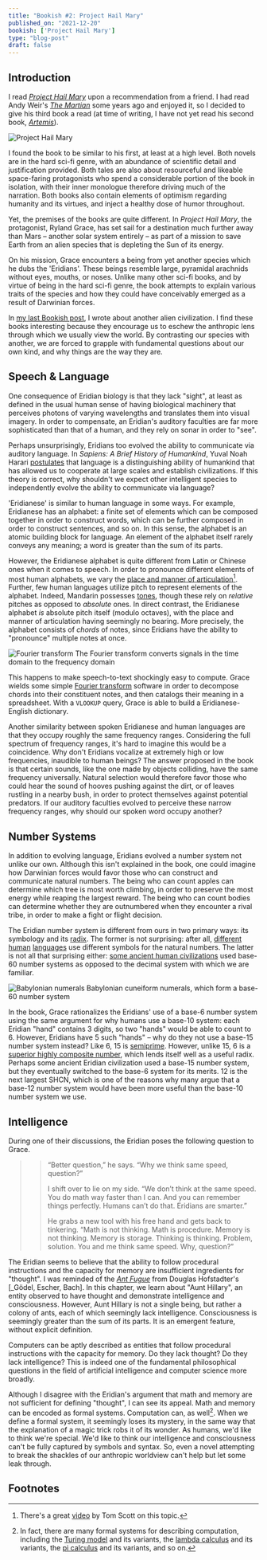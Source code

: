 ```yaml
---
title: "Bookish #2: Project Hail Mary"
published_on: "2021-12-20"
bookish: ['Project Hail Mary']
type: "blog-post"
draft: false
---
```


## Introduction

I read [_Project Hail
Mary_](https://www.goodreads.com/book/show/54906250-project-hail-mary) upon a
recommendation from a friend. I had read Andy Weir's [_The
Martian_](https://www.goodreads.com/book/show/18007564-the-martian) some years
ago and enjoyed it, so I decided to give his third book a read (at time of
writing, I have not yet read his second book,
[_Artemis_](https://www.goodreads.com/book/show/34928122-artemis)).

<div class="inline-image">
    <img src="./cover.jpeg" alt="Project Hail Mary"/>
</div>

I found the book to be similar to his first, at least at a high level. Both
novels are in the hard sci-fi genre, with an abundance of scientific detail and
justification provided. Both tales are also about resourceful and likeable
space-faring protagonists who spend a considerable portion of the book in
isolation, with their inner monologue therefore driving much of the narration.
Both books also contain elements of optimism regarding humanity and its virtues,
and inject a healthy dose of humor throughout.

Yet, the premises of the books are quite different. In _Project Hail Mary_, the
protagonist, Ryland Grace, has set sail for a destination much further away than
Mars – another solar system entirely – as part of a mission to save Earth from
an alien species that is depleting the Sun of its energy.

On his mission, Grace encounters a being from yet another species which he dubs
the 'Eridians'. These beings resemble large, pyramidal arachnids without eyes,
mouths, or noses. Unlike many other sci-fi books, and by virtue of being in the
hard sci-fi genre, the book attempts to explain various traits of the species
and how they could have conceivably emerged as a result of Darwinian forces.

In [my last Bookish post](/the-dark-forest), I wrote about another alien
civilization. I find these books interesting because they encourage us to eschew
the anthropic lens through which we usually view the world. By contrasting our
species with another, we are forced to grapple with fundamental questions about
our own kind, and why things are the way they are.

## Speech & Language

One consequence of Eridian biology is that they lack "sight", at least as
defined in the usual human sense of having biological machinery that perceives
photons of varying wavelengths and translates them into visual imagery. In order
to compensate, an Eridian's auditory faculties are far more sophisticated than
that of a human, and they rely on sonar in order to "see".

Perhaps unsurprisingly, Eridians too evolved the ability to communicate via
auditory language. In _Sapiens: A Brief History of Humankind_, Yuval Noah Harari
[postulates](https://libwww.cc.it-hiroshima.ac.jp/library/pdf/research53_001-010.pdf)
that language is a distinguishing ability of humankind that has allowed us to
cooperate at large scales and establish civilizations. If this theory is
correct, why shouldn't we expect other intelligent species to independently
evolve the ability to communicate via language?

'Eridianese' is similar to human language in some ways. For example, Eridianese
has an alphabet: a finite set of elements which can be composed together in
order to construct words, which can be further composed in order to construct
sentences, and so on. In this sense, the alphabet is an atomic building block
for language. An element of the alphabet itself rarely conveys any meaning; a
word is greater than the sum of its parts.

However, the Eridianese alphabet is quite different from Latin or Chinese ones
when it comes to speech. In order to pronounce different elements of most human
alphabets, we vary the [place and manner of
articulation](https://en.wikipedia.org/wiki/International_Phonetic_Alphabet_chart)[^1].
Further, few human languages utilize pitch to represent elements of the
alphabet. Indeed, Mandarin possesses
[tones](https://en.wikipedia.org/wiki/Standard_Chinese_phonology), though these
rely on _relative_ pitches as opposed to _absolute_ ones. In direct contrast,
the Eridianese alphabet _is_ absolute pitch itself (modulo octaves), with the
place and manner of articulation having seemingly no bearing. More precisely,
the alphabet consists of _chords_ of notes, since Eridians have the ability to
"pronounce" multiple notes at once.

<div class="inline-image">
    <img src="./fourier-transform.png" alt="Fourier transform"/>
    <span class="inline-image-caption">The Fourier transform converts signals in the time domain to the frequency domain</span>
</div>

This happens to make speech-to-text shockingly easy to compute. Grace wields
some simple [Fourier transform](https://en.wikipedia.org/wiki/Fourier_transform)
software in order to decompose chords into their constituent notes, and then
catalogs their meaning in a spreadsheet. With a `VLOOKUP` query, Grace is able
to build a Eridianese-English dictionary.

Another similarity between spoken Eridianese and human languages are that they
occupy roughly the same frequency ranges. Considering the full spectrum of
frequency ranges, it's hard to imagine this would be a coincidence. Why don't
Eridians vocalize at extremely high or low frequencies, inaudible to human
beings? The answer proposed in the book is that certain sounds, like the one
made by objects colliding, have the same frequency universally. Natural
selection would therefore favor those who could hear the sound of hooves pushing
against the dirt, or of leaves rustling in a nearby bush, in order to protect
themselves against potential predators. If our auditory faculties evolved to
perceive these narrow frequency ranges, why should our spoken word occupy
another?

## Number Systems

In addition to evolving language, Eridians evolved a number system not unlike
our own. Although this isn't explained in the book, one could imagine how
Darwinian forces would favor those who can construct and communicate natural
numbers. The being who can count apples can determine which tree is most worth
climbing, in order to preserve the most energy while reaping the largest reward.
The being who can count bodies can determine whether they are outnumbered when
they encounter a rival tribe, in order to make a fight or flight decision.

The Eridian number system is different from ours in two primary ways: its
symbology and its [radix](https://en.wikipedia.org/wiki/Radix). The former is
not surprising: after all,
[different](https://en.wikipedia.org/wiki/Chinese_numerals)
[human](https://en.wikipedia.org/wiki/Arabic_numerals)
[languages](https://en.wikipedia.org/wiki/Hebrew_numerals) use different symbols
for the natural numbers. The latter is not all that surprising either: [some
ancient human
civilizations](https://en.wikipedia.org/wiki/Babylonian_cuneiform_numerals) used
base-60 number systems as opposed to the decimal system with which we are
familiar.

<div class="inline-image" style="width: 100%">
    <img src="./babylonian-numerals.png" alt="Babylonian numerals"/>
    <span class="inline-image-caption">Babylonian cuneiform numerals, which form a base-60 number system</span>
</div>

In the book, Grace rationalizes the Eridians' use of a base-6 number system
using the same argument for why humans use a base-10 system: each Eridian "hand"
contains 3 digits, so two "hands" would be able to count to 6. However, Eridians
have 5 such "hands" – why do they not use a base-15 number system instead? Like
6, 15 is [semiprime](https://en.wikipedia.org/wiki/Semiprime). However, unlike
15, 6 is a [superior highly composite
number](https://en.wikipedia.org/wiki/Superior_highly_composite_number), which
lends itself well as a useful radix. Perhaps some ancient Eridian civilization
used a base-15 number system, but they eventually switched to the base-6 system
for its merits. 12 is the next largest SHCN, which is one of the reasons why
many argue that a base-12 number system would have been more useful than the
base-10 number system we use.


## Intelligence

During one of their discussions, the Eridian poses the following question to
Grace.

>> “Better question,” he says. “Why we think same speed, question?”
>>
>> I shift over to lie on my side. “We don’t think at the same speed. You do math way faster than I can. And you can remember things perfectly. Humans can’t do that. Eridians are smarter.”
>>
>> He grabs a new tool with his free hand and gets back to tinkering. “Math is not thinking. Math is procedure. Memory is not thinking. Memory is storage. Thinking is thinking. Problem, solution. You and me think same speed. Why, question?”

The Eridian seems to believe that the ability to follow procedural instructions
and the capacity for memory are insufficient ingredients for "thought". I was
reminded of the [_Ant
Fugue_](http://themindi.blogspot.com/2007/02/chapter-11-prelude-ant-fugue.html)
from Douglas Hofstadter's [_Gödel, Escher, Bach]. In this chapter, we learn
about "Aunt Hillary", an entity observed to have thought and demonstrate
intelligence and consciousness. However, Aunt Hillary is not a single being, but
rather a colony of ants, each of which seemingly lack intelligence.
Consciousness is seemingly greater than the sum of its parts. It is an emergent
feature, without explicit definition.

Computers can be aptly described as entities that follow procedural instructions
with the capacity for memory. Do they lack thought? Do they lack intelligence?
This is indeed one of the fundamental philosophical questions in the field of
artificial intelligence and computer science more broadly.

Although I disagree with the Eridian's argument that math and memory are not
sufficient for defining "thought", I can see its appeal. Math and memory can be
encoded as formal systems. Computation can, as well[^2]. When we define a formal
system, it seemingly loses its mystery, in the same way that the explanation of
a magic trick robs it of its wonder. As humans, we'd like to think we're
special. We'd like to think our intelligence and consciousness can't be fully
captured by symbols and syntax. So, even a novel attempting to break the
shackles of our anthropic worldview can't help but let some leak through.

## Footnotes

[^1]: There's a great [video](https://www.youtube.com/watch?v=9uZam0ubq-Y) by
Tom Scott on this topic. 

[^2]: In fact, there are many formal systems for describing computation,
including the [Turing model](https://en.wikipedia.org/wiki/Turing_machine) and
its variants, the [lambda
calculus](https://en.wikipedia.org/wiki/Lambda_calculus) and its variants, the
[pi calculus](https://en.wikipedia.org/wiki/%CE%A0-calculus) and its variants,
and so on. 